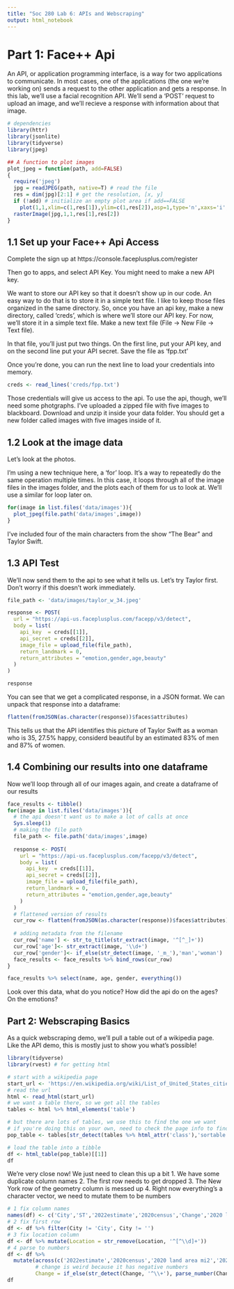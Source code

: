 ```yaml
---
title: "Soc 280 Lab 6: APIs and Webscraping"
output: html_notebook
---
```


# Part 1: Face++ Api

An API, or application programming interface, is a way for two applications to communicate. In most cases, one of the applications (the one we're working on) sends a request to the other application and gets a response. In this lab, we'll use a facial recognition API. We'll send a 'POST' request to upload an image, and we'll recieve a response with information about that image.

```r
# dependencies
library(httr)
library(jsonlite)
library(tidyverse)
library(jpeg)

## A function to plot images
plot_jpeg = function(path, add=FALSE)
{
  require('jpeg')
  jpg = readJPEG(path, native=T) # read the file
  res = dim(jpg)[2:1] # get the resolution, [x, y]
  if (!add) # initialize an empty plot area if add==FALSE
    plot(1,1,xlim=c(1,res[1]),ylim=c(1,res[2]),asp=1,type='n',xaxs='i',yaxs='i',xaxt='n',yaxt='n',xlab='',ylab='',bty='n')
  rasterImage(jpg,1,1,res[1],res[2])
}
```

## 1.1 Set up your Face++ Api Access

Complete the sign up at https://console.faceplusplus.com/register

Then go to apps, and select API Key. You might need to make a new API key.

We want to store our API key so that it doesn't show up in our code. An easy way to do that is to store it in a simple text file. I like to keep those files organized in the same directory. So, once you have an api key, make a new directory, called 'creds', which is where we'll store our API key. For now, we'll store it in a simple text file. Make a new text file (File -> New File -> Text file).

In that file, you'll just put two things. On the first line, put your API key, and on the second line put your API secret. Save the file as 'fpp.txt'

Once you're done, you can run the next line to load your credentials into memory.

```r
creds <- read_lines('creds/fpp.txt')
```


Those credentials will give us access to the api. To use the api, though, we'll need some photgraphs.
I've uploaded a zipped file with five images to blackboard. Download and unzip it inside your data folder.
You should get a new folder called images with five images inside of it.

## 1.2 Look at the image data
Let's look at the photos.

I'm using a new technique here, a 'for' loop. It's a way to repeatedly do the same operation multiple times. In this case, it loops through all of the image files in the images folder, and the plots each of them for us to look at. We'll use a similar for loop later on.

```r
for(image in list.files('data/images')){
  plot_jpeg(file.path('data/images',image))
}
```

I've included four of the main characters from the show "The Bear" and Taylor Swift. 

## 1.3 API Test

We'll now send them to the api to see what it tells us. Let's try Taylor first.
Don't worry if this doesn't work immediately. 

```r

file_path <- 'data/images/taylor_w_34.jpeg'

response <- POST(
  url = "https://api-us.faceplusplus.com/facepp/v3/detect",
  body = list(
    api_key  = creds[[1]],
    api_secret = creds[[2]],
    image_file = upload_file(file_path),
    return_landmark = 0,
    return_attributes = "emotion,gender,age,beauty"
  )
)

response
```
You can see that we get a complicated response, in a JSON format. We can unpack that response into a dataframe:


```r
flatten(fromJSON(as.character(response))$faces$attributes)
```

This tells us that the API identifies this picture of Taylor Swift as a woman who is 35, 27.5% happy, considerd beautiful by an estimated 83% of men and 87% of women.

## 1.4 Combining our results into one dataframe

Now we'll loop through all of our images again, and create a dataframe of our results

```r
face_results <- tibble()
for(image in list.files('data/images')){
  # the api doesn't want us to make a lot of calls at once
  Sys.sleep(1)
  # making the file path
  file_path <- file.path('data/images',image)
  
  response <- POST(
    url = "https://api-us.faceplusplus.com/facepp/v3/detect",
    body = list(
      api_key  = creds[[1]],
      api_secret = creds[[2]],
      image_file = upload_file(file_path),
      return_landmark = 0,
      return_attributes = "emotion,gender,age,beauty"
    )
  )
  # flattened version of results
  cur_row <- flatten(fromJSON(as.character(response))$faces$attributes)
  
  # adding metadata from the filename
  cur_row['name'] <- str_to_title(str_extract(image, '^[^_]+'))
  cur_row['age']<- str_extract(image, '\\d+')
  cur_row['gender']<- if_else(str_detect(image, '_m_'),'man','woman')
  face_results <- face_results %>% bind_rows(cur_row)
}

face_results %>% select(name, age, gender, everything())
```

Look over this data, what do you notice? How did the api do on the ages? On the emotions?



## Part 2: Webscraping Basics

As a quick webscraping demo, we'll pull a table out of a wikipedia page. Like the API demo, this is mostly just to show you what's possible!

```r
library(tidyverse)
library(rvest) # for getting html

# start with a wikipedia page
start_url <- 'https://en.wikipedia.org/wiki/List_of_United_States_cities_by_population'
# read the url
html <- read_html(start_url)
# we want a table there, so we get all the tables
tables <- html %>% html_elements('table')

# but there are lots of tables, we use this to find the one we want
# if you're doing this on your own, need to check the page info to find this
pop_table <- tables[str_detect(tables %>% html_attr('class'),'sortable wikitable sticky-header')]

# load the table into a tibble
df <- html_table(pop_table)[[1]] 
df
```
We're very close now! We just need to clean this up a bit
1. We have some duplicate column names
2. The first row needs to get dropped
3. The New York row of the geometry column is messed up
4. Right now everything's a character vector, we need to mutate them to be numbers

```r
# 1 fix column names
names(df) <- c('City','ST','2022estimate','2020census','Change','2020 land area mi2','2020 land area km2','2020 density /mi2','2020 density /km2','Location')
# 2 fix first row
df <- df %>% filter(City != 'City', City != '')
# 3 fix location column
df <- df %>% mutate(Location = str_remove(Location, '^[^\\d]+'))
# 4 parse to numbers
df <- df %>% 
  mutate(across(c('2022estimate','2020census','2020 land area mi2','2020 land area km2','2020 density /mi2','2020 density /km2'), parse_number), 
         # change is weird because it has negative numbers
         Change = if_else(str_detect(Change, '^\\+'), parse_number(Change), -1*parse_number(Change)))
df
```

